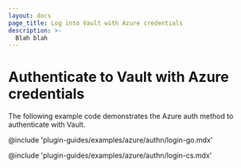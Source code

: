 ```yaml
---
layout: docs
page_title: Log into Vault with Azure credentials
description: >-
  Blah blah
---
```


# Authenticate to Vault with Azure credentials

The following example code demonstrates the Azure auth method to authenticate
with Vault.

<CodeTabs>

@include 'plugin-guides/examples/azure/authn/login-go.mdx'

@include 'plugin-guides/examples/azure/authn/login-cs.mdx'

</CodeTabs>
